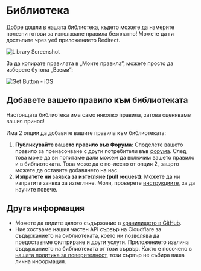 # Библиотека

Добре дошли в нашата библиотека, където можете да намерите полезни готови за използване правила безплатно! Можете да ги достъпите чрез уеб приложението Redirect.

![Library Screenshot](/img/library-screenshot.webp)

За да копирате правилата в „Моите правила“, можете просто да изберете бутона „Вземи“:

![Get Button - iOS](/img/library-get-button-ios.gif)

## Добавете вашето правило към библиотеката

Настоящата библиотека има само няколко правила, затова оценяваме вашия принос!

Има 2 опции да добавите вашите правила към библиотеката:

1.  **Публикувайте вашето правило във Форума**: Споделете вашето правило за пренасочване с други потребители във [форума](https://github.com/mshibanami/redirect-web/discussions/categories/redirect-rules). След това може да ви попитаме дали можем да включим вашето правило и в библиотеката. Това може да е по-лесно от опция 2, защото можете да оставите добавянето на нас.
2.  **Изпратете ни заявка за изтегляне (pull request)**: Можете да ни изпратите заявка за изтегляне. Моля, проверете [инструкциите](https://github.com/mshibanami/redirect-web/tree/main/library), за да научите повече.

## Друга информация

- Можете да видите цялото съдържание в [хранилището в GitHub](https://github.com/mshibanami/redirect-web/tree/main/library).
- Ние хостваме нашия частен API сървър на Cloudflare за съдържанието на библиотеката, което ни позволява да предоставяме филтриране и други услуги. Приложението извлича съдържанието на библиотеката от този сървър. Както е посочено в [нашата политика за поверителност](/privacy-policy), този сървър не събира ваша лична информация.
